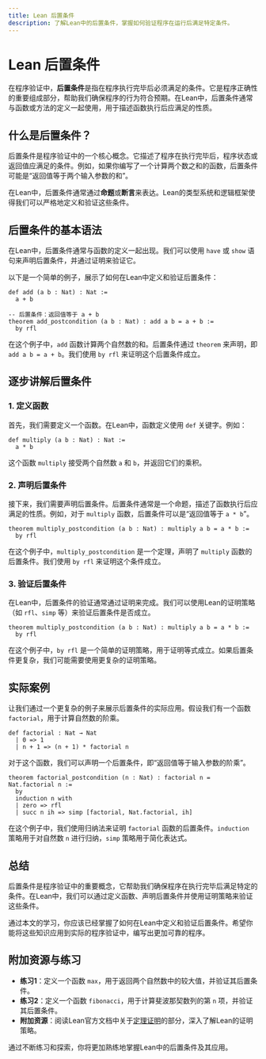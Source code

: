```yaml
---
title: Lean 后置条件
description: 了解Lean中的后置条件，掌握如何验证程序在运行后满足特定条件。
---
```


# Lean 后置条件

在程序验证中，**后置条件**是指在程序执行完毕后必须满足的条件。它是程序正确性的重要组成部分，帮助我们确保程序的行为符合预期。在Lean中，后置条件通常与函数或方法的定义一起使用，用于描述函数执行后应满足的性质。

## 什么是后置条件？

后置条件是程序验证中的一个核心概念。它描述了程序在执行完毕后，程序状态或返回值应满足的条件。例如，如果你编写了一个计算两个数之和的函数，后置条件可能是“返回值等于两个输入参数的和”。

在Lean中，后置条件通常通过**命题**或**断言**来表达。Lean的类型系统和逻辑框架使得我们可以严格地定义和验证这些条件。

## 后置条件的基本语法

在Lean中，后置条件通常与函数的定义一起出现。我们可以使用 `have` 或 `show` 语句来声明后置条件，并通过证明来验证它。

以下是一个简单的例子，展示了如何在Lean中定义和验证后置条件：

```lean
def add (a b : Nat) : Nat :=
  a + b

-- 后置条件：返回值等于 a + b
theorem add_postcondition (a b : Nat) : add a b = a + b :=
  by rfl
```

在这个例子中，`add` 函数计算两个自然数的和。后置条件通过 `theorem` 来声明，即 `add a b = a + b`。我们使用 `by rfl` 来证明这个后置条件成立。

## 逐步讲解后置条件

### 1. 定义函数

首先，我们需要定义一个函数。在Lean中，函数定义使用 `def` 关键字。例如：

```lean
def multiply (a b : Nat) : Nat :=
  a * b
```

这个函数 `multiply` 接受两个自然数 `a` 和 `b`，并返回它们的乘积。

### 2. 声明后置条件

接下来，我们需要声明后置条件。后置条件通常是一个命题，描述了函数执行后应满足的性质。例如，对于 `multiply` 函数，后置条件可以是“返回值等于 `a * b`”。

```lean
theorem multiply_postcondition (a b : Nat) : multiply a b = a * b :=
  by rfl
```

在这个例子中，`multiply_postcondition` 是一个定理，声明了 `multiply` 函数的后置条件。我们使用 `by rfl` 来证明这个条件成立。

### 3. 验证后置条件

在Lean中，后置条件的验证通常通过证明来完成。我们可以使用Lean的证明策略（如 `rfl`、`simp` 等）来验证后置条件是否成立。

```lean
theorem multiply_postcondition (a b : Nat) : multiply a b = a * b :=
  by rfl
```

在这个例子中，`by rfl` 是一个简单的证明策略，用于证明等式成立。如果后置条件更复杂，我们可能需要使用更复杂的证明策略。

## 实际案例

让我们通过一个更复杂的例子来展示后置条件的实际应用。假设我们有一个函数 `factorial`，用于计算自然数的阶乘。

```lean
def factorial : Nat → Nat
  | 0 => 1
  | n + 1 => (n + 1) * factorial n
```

对于这个函数，我们可以声明一个后置条件，即“返回值等于输入参数的阶乘”。

```lean
theorem factorial_postcondition (n : Nat) : factorial n = Nat.factorial n :=
  by
  induction n with
  | zero => rfl
  | succ n ih => simp [factorial, Nat.factorial, ih]
```

在这个例子中，我们使用归纳法来证明 `factorial` 函数的后置条件。`induction` 策略用于对自然数 `n` 进行归纳，`simp` 策略用于简化表达式。

## 总结

后置条件是程序验证中的重要概念，它帮助我们确保程序在执行完毕后满足特定的条件。在Lean中，我们可以通过定义函数、声明后置条件并使用证明策略来验证这些条件。

通过本文的学习，你应该已经掌握了如何在Lean中定义和验证后置条件。希望你能将这些知识应用到实际的程序验证中，编写出更加可靠的程序。

## 附加资源与练习

- **练习1**：定义一个函数 `max`，用于返回两个自然数中的较大值，并验证其后置条件。
- **练习2**：定义一个函数 `fibonacci`，用于计算斐波那契数列的第 `n` 项，并验证其后置条件。
- **附加资源**：阅读Lean官方文档中关于[定理证明](https://leanprover.github.io/theorem_proving_in_lean/)的部分，深入了解Lean的证明策略。

通过不断练习和探索，你将更加熟练地掌握Lean中的后置条件及其应用。